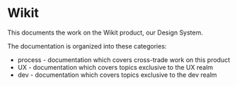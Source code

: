 
<Meta title="Documentation|Getting started" />

# Wikit

This documents the work on the Wikit product, our Design System.

The documentation is organized into these categories:

* process - documentation which covers cross-trade work on this product
* UX - documentation which covers topics exclusive to the UX realm
* dev - documentation which covers topics exclusive to the dev realm
